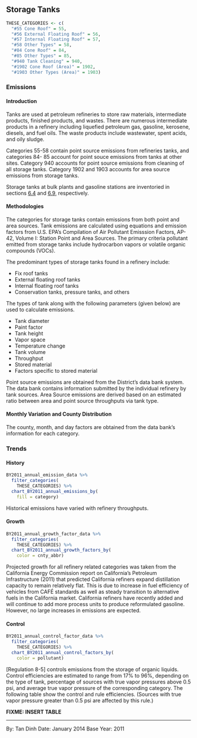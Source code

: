 ## Storage Tanks {#petprod-petref-storage}

```r
THESE_CATEGORIES <- c(
  "#55 Cone Roof" = 55,
  "#56 External Floating Roof" = 56,
  "#57 Internal Floating Roof" = 57,
  "#58 Other Types" = 58,
  "#84 Cone Roof" = 84,
  "#85 Other Types" = 85,
  "#940 Tank Cleaning" = 940,
  "#1902 Cone Roof (Area)" = 1902,
  "#1903 Other Types (Area)" = 1903)
```

### Emissions

#### Introduction {-}

Tanks are used at petroleum refineries to store raw materials, intermediate products, finished products, and wastes. There are numerous intermediate products in a refinery including liquefied petroleum gas, gasoline, kerosene, diesels, and fuel oils. The waste products include wastewater, spent acids, and oily sludge.

Categories 55-58 contain point source emissions from refineries tanks, and categories 84- 85 account for point souce emissions from tanks at other sites. Category 940 accounts for point source emissions from cleaning of all storage tanks. Category 1902 and 1903 accounts for area source emissions from storage tanks.

Storage tanks at bulk plants and gasoline stations are inventoried in sections [6.4](#petprod-bulk_term-tanks) and [6.9](#petprod-GDF-storage), respectively.

#### Methodologies {-}

The categories for storage tanks contain emissions from both point and area sources. Tank emissions are calculated using equations and emission factors from U.S. EPA’s Compilation of Air Pollutant Emisssion Factors, AP-42, Volume I: Station Point and Area Sources. The primary criteria pollutant emitted from storage tanks include hydrocarbon vapors or volatile organic compounds (VOCs).

The predominant types of storage tanks found in a refinery include: 

- Fix roof tanks
- External floating roof tanks
- Internal floating roof tanks
- Conservation tanks, pressure tanks, and others

The types of tank along with the following parameters (given below) are used to calculate emissions.

- Tank diameter
- Paint factor
- Tank height
- Vapor space
- Temperature change
- Tank volume
- Throughput
- Stored material
- Factors specific to stored material

Point source emissions are obtained from the District’s data bank system. The data bank
contains information submitted by the individual refinery by tank sources. Area Source emissions are derived based on an estimated ratio between area and point source throughputs via tank type.

#### Monthly Variation and County Distribution {-}

The county, month, and day factors are obtained from the data bank's information for each category.

### Trends

#### History {-}

```r
BY2011_annual_emission_data %>%
  filter_categories(
    THESE_CATEGORIES) %>%
  chart_BY2011_annual_emissions_by(
    fill = category) 
```

Historical emissions have varied with refinery throughputs.

#### Growth {-}

```r
BY2011_annual_growth_factor_data %>%
  filter_categories(
    THESE_CATEGORIES) %>%
  chart_BY2011_annual_growth_factors_by(
    color = cnty_abbr)
```

Projected growth for all refinery related categories was taken from the California Energy Commission report on California’s Petroleum Infrastructure (2011) that predicted California refiners expand distillation capacity to remain relatively flat. This is due to increase in fuel efficiency of vehicles from CAFÉ standards as well as steady transition to alternative fuels in the California market. California refiners have recently added and will continue to add more process units to produce reformulated gasoline. However, no large increases in emissions are expected.

#### Control {-}

```r
BY2011_annual_control_factor_data %>%
  filter_categories(
    THESE_CATEGORIES) %>%
  chart_BY2011_annual_control_factors_by(
    color = pollutant)
```

[Regulation 8-5] controls emissions from the storage of organic liquids. Control efficiencies are estimated to range from 17% to 96%, depending on the type of tank, percentage of sources with true vapor pressures above 0.5 psi, and average true vapor pressure of the corresponding category. The following table show the control and rule efficiencies. (Sources with true vapor pressure greater than 0.5 psi are affected by this rule.)

<div class="FIXME">
**FIXME: INSERT TABLE**
</div>

***

By: Tan Dinh
Date: January 2014 
Base Year: 2011
